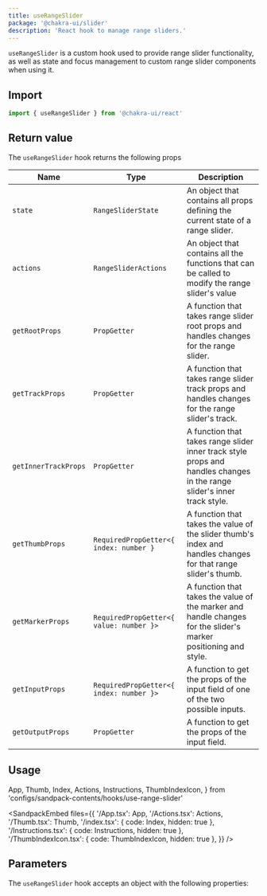 ```yaml
---
title: useRangeSlider
package: '@chakra-ui/slider'
description: 'React hook to manage range sliders.'
---
```


`useRangeSlider` is a custom hook used to provide range slider functionality, as
well as state and focus management to custom range slider components when using
it.

## Import

```js
import { useRangeSlider } from '@chakra-ui/react'
```

## Return value

The `useRangeSlider` hook returns the following props

| Name                 | Type                                    | Description                                                                                                             |
| -------------------- | --------------------------------------- | ----------------------------------------------------------------------------------------------------------------------- |
| `state`              | `RangeSliderState`                      | An object that contains all props defining the current state of a range slider.                                         |
| `actions`            | `RangeSliderActions`                    | An object that contains all the functions that can be called to modify the range slider's value                         |
| `getRootProps`       | `PropGetter`                            | A function that takes range slider root props and handles changes for the range slider.                                 |
| `getTrackProps`      | `PropGetter`                            | A function that takes range slider track props and handles changes for the range slider's track.                        |
| `getInnerTrackProps` | `PropGetter`                            | A function that takes range slider inner track style props and handles changes in the range slider's inner track style. |
| `getThumbProps`      | `RequiredPropGetter<{ index: number }`  | A function that takes the value of the slider thumb's index and handles changes for that range slider's thumb.          |
| `getMarkerProps`     | `RequiredPropGetter<{ value: number }>` | A function that takes the value of the marker and handle changes for the slider's marker positioning and style.         |
| `getInputProps`      | `RequiredPropGetter<{ index: number }>` | A function to get the props of the input field of one of the two possible inputs.                                       |
| `getOutputProps`     | `PropGetter`                            | A function to get the props of the input field.                                                                         |

## Usage

  App,
  Thumb,
  Index,
  Actions,
  Instructions,
  ThumbIndexIcon,
} from 'configs/sandpack-contents/hooks/use-range-slider'

<SandpackEmbed
  files={{
    '/App.tsx': App,
    '/Actions.tsx': Actions,
    '/Thumb.tsx': Thumb,
    '/index.tsx': { code: Index, hidden: true },
    '/Instructions.tsx': { code: Instructions, hidden: true },
    '/ThumbIndexIcon.tsx': { code: ThumbIndexIcon, hidden: true },
  }} 
/>

## Parameters

The `useRangeSlider` hook accepts an object with the following properties:
